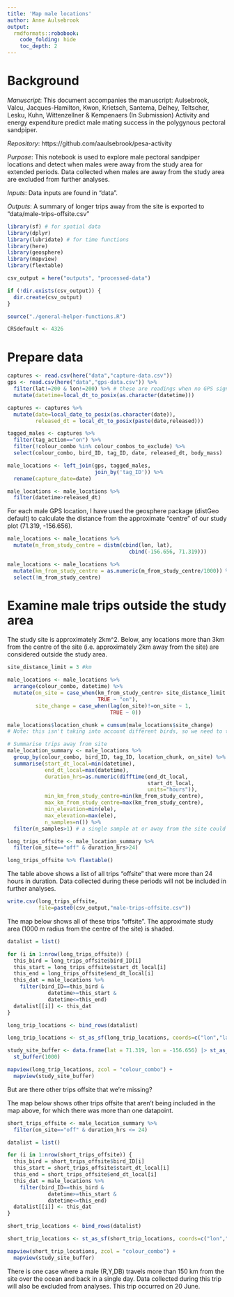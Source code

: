 ```yaml
---
title: 'Map male locations'
author: Anne Aulsebrook
output: 
  rmdformats::robobook:
    code_folding: hide
    toc_depth: 2
---
```


# Background

*Manuscript*: This document accompanies the manuscript: Aulsebrook, Valcu, Jacques-Hamilton, Kwon, Krietsch, Santema, Delhey, Teltscher, Lesku, Kuhn, Wittenzellner & Kempenaers (In Submission) Activity and energy expenditure predict male mating success in the polygynous pectoral sandpiper.

*Repository*: https://github.com/aaulsebrook/pesa-activity

*Purpose*: This notebook is used to explore male pectoral sandpiper locations and detect when males were away from the study area for extended periods. Data collected when males are away from the study area are excluded from further analyses.

*Inputs*: Data inputs are found in "data".

*Outputs*: A summary of longer trips away from the site is exported to "data/male-trips-offsite.csv"

```r
library(sf) # for spatial data
library(dplyr)
library(lubridate) # for time functions
library(here)
library(geosphere)
library(mapview)
library(flextable)

csv_output = here("outputs", "processed-data")

if (!dir.exists(csv_output)) {
  dir.create(csv_output)
}

source("./general-helper-functions.R")

CRSdefault <- 4326
```

# Prepare data

```r
captures <- read.csv(here("data","capture-data.csv"))
gps <- read.csv(here("data","gps-data.csv")) %>%
  filter(lat!=200 & lon!=200) %>% # these are readings when no GPS signal available
  mutate(datetime=local_dt_to_posix(as.character(datetime)))

captures <- captures %>%
  mutate(date=local_date_to_posix(as.character(date)),
         released_dt = local_dt_to_posix(paste(date,released)))
```

```r
tagged_males <- captures %>%
  filter(tag_action=="on") %>% 
  filter(!colour_combo %in% colour_combos_to_exclude) %>%
  select(colour_combo, bird_ID, tag_ID, date, released_dt, body_mass)
```

```r
male_locations <- left_join(gps, tagged_males, 
                            join_by('tag_ID')) %>%
  rename(capture_date=date)

male_locations <- male_locations %>%
  filter(datetime>released_dt)
```

For each male GPS location, I have used the geosphere package (distGeo default) to calculate the distance from the approximate "centre" of our study plot (71.319, -156.656). 

```r
male_locations <- male_locations %>%
  mutate(m_from_study_centre = distm(cbind(lon, lat),
                                       cbind(-156.656, 71.319)))

male_locations <- male_locations %>%
  mutate(km_from_study_centre = as.numeric(m_from_study_centre/1000)) %>%
  select(!m_from_study_centre)
```

# Examine male trips outside the study area

The study site is approximately 2km^2. Below, any locations more than 3km from the centre of the site (i.e. approximately 2km away from the site) are considered outside the study area.  

```r
site_distance_limit = 3 #km
```

```r
male_locations <- male_locations %>%
  arrange(colour_combo, datetime) %>%
  mutate(on_site = case_when(km_from_study_centre> site_distance_limit ~ "off",
                             TRUE ~ "on"),
         site_change = case_when(lag(on_site)!=on_site ~ 1,
                                 TRUE ~ 0))

male_locations$location_chunk = cumsum(male_locations$site_change)
# Note: this isn't taking into account different birds, so we need to take that into account below

# Summarise trips away from site
male_location_summary <- male_locations %>%
  group_by(colour_combo, bird_ID, tag_ID, location_chunk, on_site) %>%
  summarise(start_dt_local=min(datetime),
            end_dt_local=max(datetime),
            duration_hrs=as.numeric(difftime(end_dt_local, 
                                             start_dt_local, 
                                             units="hours")),
            min_km_from_study_centre=min(km_from_study_centre),
            max_km_from_study_centre=max(km_from_study_centre),
            min_elevation=min(ele),
            max_elevation=max(ele),
            n_samples=n()) %>%
  filter(n_samples>1) # a single sample at or away from the site could just be an error; ignore

long_trips_offsite <- male_location_summary %>% 
  filter(on_site=="off" & duration_hrs>24)

long_trips_offsite %>% flextable()
```

The table above shows a list of all trips "offsite" that were more than 24 hours in duration. Data collected during these periods will not be included in further analyses.

```r
write.csv(long_trips_offsite, 
          file=paste0(csv_output,"male-trips-offsite.csv"))
```

The map below shows all of these trips "offsite". The approximate study area (1000 m radius from the centre of the site) is shaded.

```r
datalist = list()

for (i in 1:nrow(long_trips_offsite)) {
  this_bird = long_trips_offsite$bird_ID[i]
  this_start = long_trips_offsite$start_dt_local[i]
  this_end = long_trips_offsite$end_dt_local[i]
  this_dat = male_locations %>%
    filter(bird_ID==this_bird &
             datetime>=this_start &
             datetime<=this_end)
  datalist[[i]] <- this_dat
}

long_trip_locations <- bind_rows(datalist)

long_trip_locations <- st_as_sf(long_trip_locations, coords=c("lon","lat"), crs=CRSdefault)
```

```r
study_site_buffer <- data.frame(lat = 71.319, lon = -156.656) |> st_as_sf(coords = c("lon", "lat"), crs=CRSdefault) |>
  st_buffer(1000)
```

```r
mapview(long_trip_locations, zcol = "colour_combo") +
  mapview(study_site_buffer)
```

But are there other trips offsite that we're missing?

The map below shows other trips offsite that aren't being included in the map above, for which there was more than one datapoint.

```r
short_trips_offsite <- male_location_summary %>% 
  filter(on_site=="off" & duration_hrs <= 24)

datalist = list()

for (i in 1:nrow(short_trips_offsite)) {
  this_bird = short_trips_offsite$bird_ID[i]
  this_start = short_trips_offsite$start_dt_local[i]
  this_end = short_trips_offsite$end_dt_local[i]
  this_dat = male_locations %>%
    filter(bird_ID==this_bird &
             datetime>=this_start &
             datetime<=this_end)
  datalist[[i]] <- this_dat
}

short_trip_locations <- bind_rows(datalist)

short_trip_locations <- st_as_sf(short_trip_locations, coords=c("lon","lat"), crs=CRSdefault)
```

```r
mapview(short_trip_locations, zcol = "colour_combo") +
  mapview(study_site_buffer)
```

There is one case where a male (R,Y,DB) travels more than 150 km from the site over the ocean and back in a single day. Data collected during this trip will also be excluded from analyses. This trip occurred on 20 June.

